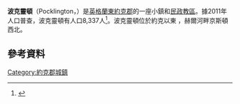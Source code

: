 {{Infobox UK place
|country =                  英格蘭
|official_name =            Pocklington
|latitude =                 53.9275
|longitude =                -0.7777
|population =               8,337
|population_ref =           ([[United_Kingdom_Census_2011|2011普查]])<ref name="2011 census"/>
|civil_parish =             Pocklington
|unitary_england =          [[東約克郡|東約克郡]]
|region =                   約克郡和亨伯
|lieutenancy_england =      [[東約克郡|東約克郡]]
|constituency_westminster = [[東約克郡_(英國國會選區)|東約克郡]]
|post_town =                YORK
|postcode_district =        YO42
|postcode_area =            YO
|dial_code =                01759
|os_grid_reference =        SE802486
|static_image =             [[File:Market_Place,_Pocklington.jpg|240px]]
|static_image_caption =     
|website =                  [http://www.pocklington.gov.uk/ www.pocklington.gov.uk]
|london_distance =
}}
'''波克靈頓'''（Pocklington，{{IPAc-en|ˈ|p|ɒ|k|l|ɪ|ŋ|t|ən}}）是[[英格蘭|英格蘭]][[東約克郡|東約克郡]]的一座小鎮和[[民政教區|民政教區]]。據2011年人口普查，波克靈頓有人口8,337人<ref name="2011 census">{{cite web
 | url = http://neighbourhood.statistics.gov.uk/dissemination/LeadKeyFigures.do?a=7&b=11127618&c=pocklington&d=16&e=62&g=6381143&i=1001x1003x1032x1004&m=0&r=1&s=1367179149730&enc=1
 | title = Key Figures for 2011 Census: Key Statistics: Area: Pocklington CP (Parish)
 | work = Neighbourhood Statistics
 | publisher = [[Office_for_National_Statistics|Office for National Statistics]]
 | accessdate = 28 April 2013}}</ref>。波克靈頓位於約克以東 {{Convert|13|mi|km}}，赫爾河畔京斯頓西北{{Convert|26|mi|km}}。
==參考資料==
{{reflist}}
[[Category:約克郡城鎮|Category:約克郡城鎮]]